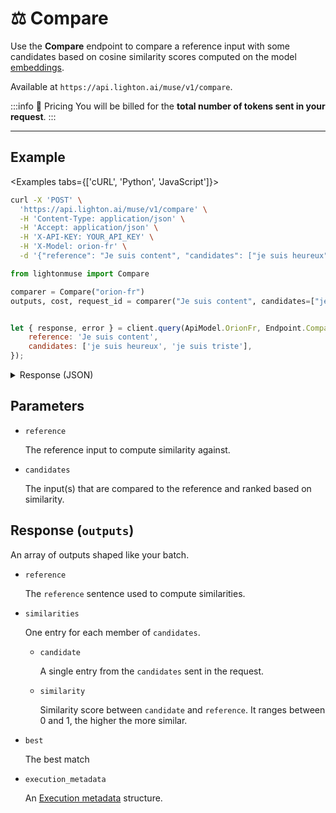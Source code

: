 
# ⚖️ Compare

Use the **Compare** endpoint to compare a reference input with some candidates based on cosine similarity scores computed on the model [embeddings](/introduction/outputs#embeddings).

Available at `https://api.lighton.ai/muse/v1/compare`.

:::info 💸️ Pricing
You will be billed for the **total number of tokens sent in your request**.
:::

---

## Example

<Examples tabs={['cURL', 'Python', 'JavaScript']}>

```bash
curl -X 'POST' \
  'https://api.lighton.ai/muse/v1/compare' \
  -H 'Content-Type: application/json' \
  -H 'Accept: application/json' \
  -H 'X-API-KEY: YOUR_API_KEY' \
  -H 'X-Model: orion-fr' \
  -d '{"reference": "Je suis content", "candidates": ["je suis heureux", "je suis triste"]}'
```

```python
from lightonmuse import Compare

comparer = Compare("orion-fr")
outputs, cost, request_id = comparer("Je suis content", candidates=["je suis heureux", "je suis triste"])
```

```js

let { response, error } = client.query(ApiModel.OrionFr, Endpoint.Compare, {
    reference: 'Je suis content',
    candidates: ['je suis heureux', 'je suis triste'],
});
```
</Examples>

<details>
<summary>Response (JSON)</summary>

```json
{
    "request_id": "36fdde13-2bf7-4952-81c0-df206c72126e",
    "outputs": [
        [
            {
                "reference": "Je suis content",
                "similarities": [
                    {
                        "candidate": "je suis heureux",
                        "similarity": 0.9340229034423828
                    },
                    {
                        "candidate": "je suis triste",
                        "similarity": 0.8432836532592773
                    }
                ],
                "best": "je suis heureux",
                "execution_metadata": {
                    "cost": {
                        "tokens_used": 9,
                        "tokens_input": 9,
                        "tokens_generated": 0,
                        "cost_type": "orion-fr@default",
                        "batch_size": 3
                    },
                    "finish_reason": "length"
                }
            }
        ]
    ],
    "costs": {
        "orion-fr@default": {
            "total_tokens_used": 9,
            "total_tokens_input": 9,
            "total_tokens_generated": 0,
            "batch_size": 3
        }
    }
}
```

</details>

## Parameters

-   `reference` <ParamType type="string" /> <ParamWarning warning="⚠️ required" />

    The reference input to compute similarity against.

-   `candidates` <ParamType type="array[string]" /> <ParamWarning warning="⚠️ required" />

    The input(s) that are compared to the reference and ranked based on similarity.

## Response (`outputs`)

An array of outputs shaped like your batch.

-   `reference` <ParamType type="string" />

    The `reference` sentence used to compute similarities.

-   `similarities` <ParamType type="array[object]" />

    One entry for each member of `candidates`.

    -   `candidate` <ParamType type="string" />

        A single entry from the `candidates` sent in the request.

    -   `similarity` <ParamType type="float" />

        Similarity score between `candidate` and `reference`. It ranges between 0 and 1, the higher the more similar.

-   `best` <ParamType type="string" />

    The best match

-   `execution_metadata` <ParamType type="ExecutionMetadata" />

    An [Execution metadata](/api/specifications/responses/#execution-metadata) structure.
